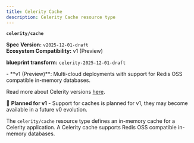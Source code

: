 ```yaml
---
title: Celerity Cache
description: Celerity Cache resource type
---
```


**`celerity/cache`**

**Spec Version:** `v2025-12-01-draft`  
**Ecosystem Compatibility:** v1 (Preview)

**blueprint transform:** `celerity-2025-12-01-draft`

<Callout title="Ecosystem Compatibility" type="info">
- **v1 (Preview)**: Multi-cloud deployments with support for Redis OSS compatible in-memory databases.

Read more about Celerity versions [here](/docs/framework/versions).
</Callout>

🚀 **Planned for v1** - Support for caches is planned for v1, they may become available in a future v0 evolution.

The `celerity/cache` resource type defines an in-memory cache for a Celerity application.
A Celerity cache supports Redis OSS compatible in-memory databases.
